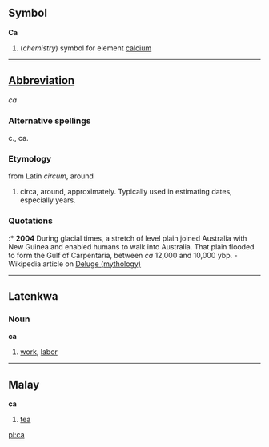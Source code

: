 ==Symbol==
'''Ca'''

# (''chemistry'') symbol for element [[calcium]]

----

==[[Wiktionary:List of acronyms and abbreviations|Abbreviation]]==
''ca''

===Alternative spellings===
c., ca.

===Etymology===
from Latin ''circum'', around
# circa, around, approximately. Typically used in estimating dates, especially years.

===Quotations===
:* '''2004''' During glacial times, a stretch of level plain joined Australia with New Guinea and enabled humans to walk into Australia. That plain flooded to form the Gulf of Carpentaria, between ''ca'' 12,000 and 10,000 ybp. - Wikipedia article on [[wikipedia:Deluge_(mythology)|Deluge (mythology)]]

----

==Latenkwa==
===Noun===
'''ca'''

#[[work]], [[labor]]

----

==Malay==
'''ca'''

# [[tea]]


[[pl:ca]]
